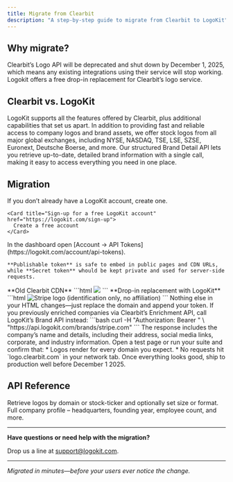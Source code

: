 ```yaml
---
title: Migrate from Clearbit
description: "A step-by-step guide to migrate from Clearbit to LogoKit"
---
```


## Why migrate?

Clearbit’s Logo API will be deprecated and shut down by December 1, 2025, which means any existing integrations using their service will stop working.
Logokit offers a free drop-in replacement for Clearbit’s logo service.

## Clearbit vs. LogoKit

LogoKit supports all the features offered by Clearbit, plus additional capabilities that set us apart. In addition to providing fast and reliable access to company logos and brand assets, we offer stock logos from all major global exchanges, including NYSE, NASDAQ, TSE, LSE, SZSE, Euronext, Deutsche Boerse, and more. Our structured Brand Detail API lets you retrieve up-to-date, detailed brand information with a single call, making it easy to access everything you need in one place.

## Migration

<Steps>
  <Step title="Create your LogoKit account">
    If you don’t already have a LogoKit account, create one.

    <Card title="Sign-up for a free LogoKit account" href="https://logokit.com/sign-up">
      Create a free account
    </Card>

  </Step>
  <Step title="Grab your API tokens">
    In the dashboard open [Account → API
    Tokens](https://logokit.com/account/api-tokens).
    
    **Publishable token** is safe to embed in public pages and CDN URLs, while **Secret token** whould be kept private and used for server-side requests.
  </Step>
  <Step title="Replace the Clearbit URL with LogoKit">
    **Old Clearbit CDN** 
    ```html
      <img src="https://logo.clearbit.com/stripe.com" />
    ``` 
    **Drop-in replacement with LogoKit** 
    ```html
      <img src="https://img.logokit.com/stripe.com?token=<publishable-api-token>" alt="Stripe logo (identification only, no affiliation)" />
    ``` 
    Nothing else in your HTML changes—just replace the domain and append your
    token.
  </Step>
  <Step title="Call the Brand API (optional)">
    If you previously enriched companies via Clearbit’s Enrichment API, call LogoKit’s Brand API instead:  
    ```bash
    curl -H "Authorization: Bearer <secret-api-token>" \
         "https://api.logokit.com/brands/stripe.com"
    ```  
    The response includes the company’s name and details, including their address,
    social media links, corporate, and industry information.
  </Step>
  <Step title="Test & deploy">
    Open a test page or run your suite and confirm that:  
    * Logos render for every domain you expect.  
    * No requests hit `logo.clearbit.com` in your network tab.  
    Once everything looks good, ship to production well before December 1 2025.
  </Step>
</Steps>

## API Reference

<CardGroup cols={2}>
  <Card title="Logo API" icon="image" href="/api-reference/logo-API">
    Retrieve logos by domain or stock-ticker and optionally set size or format.
  </Card>
  <Card title="Brand API" icon="code" href="/api-reference/brand-API">
    Full company profile – headquarters, founding year, employee count, and
    more.
  </Card>
</CardGroup>

---

**Have questions or need help with the migration?**

Drop us a line at support@logokit.com.

---

_Migrated in minutes—before your users ever notice the change._
